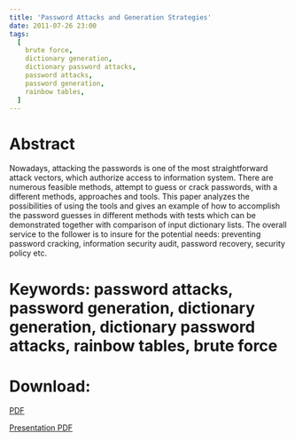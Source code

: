 ```yaml
---
title: 'Password Attacks and Generation Strategies'
date: 2011-07-26 23:00
tags:
  [
    brute force,
    dictionary generation,
    dictionary password attacks,
    password attacks,
    password generation,
    rainbow tables,
  ]
---
```


# Abstract

Nowadays, attacking the passwords is one of the most straightforward
attack vectors, which authorize access to information system. There are
numerous feasible methods, attempt to guess or crack passwords, with a
different methods, approaches and tools. This paper analyzes the
possibilities of using the tools and gives an example of how to
accomplish the password guesses in different methods with tests which
can be demonstrated together with comparison of input dictionary lists.
The overall service to the follower is to insure for the potential
needs: preventing password cracking, information security audit,
password recovery, security policy etc.

# Keywords: password attacks, password generation, dictionary generation, dictionary password attacks, rainbow tables, brute force

# Download:

[PDF](https://predragtasevski.com/pdf/PasswordAttacksAndGenerationStrategy_FINAL.PDF)

[Presentation PDF](https://predragtasevski.com/PasswordAttacksAndGenerationStrategyPT.pdf)

